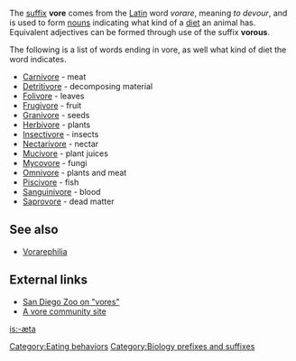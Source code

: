 {{Table_Biology_Prefixes_And_Suffixes}}
The [[suffix]] '''vore''' comes from the [[Latin]] word ''vorare'', meaning ''to devour'', and is used to form [[noun]]s indicating what kind of a [[diet]] an animal has. Equivalent adjectives can be formed through use of the suffix '''vorous'''.

The following is a list of words ending in vore, as well what kind of diet the word indicates.

*[[Carnivore]] - meat
*[[Detritivore]] - decomposing material
*[[Folivore]] - leaves
*[[Frugivore]] - fruit
*[[Granivore]] - seeds
*[[Herbivore]] - plants
*[[Insectivore]] - insects
*[[Nectarivore]] - nectar
*[[Mucivore]] - plant juices
*[[Mycovore]] - fungi
*[[Omnivore]] - plants and meat
*[[Piscivore]] - fish
*[[Sanguinivore]] - blood
*[[Saprovore]] - dead matter

== See also ==
* [[Vorarephilia]]

== External links ==
*[http://www.sandiegozoo.org/kids/readaboutit_ivores.html San Diego Zoo on "vores"]
*[http://aryion.com A vore community site]

[[Category:Eating behaviors]]
[[Category:Biology prefixes and suffixes]]

[[is:-æta]]